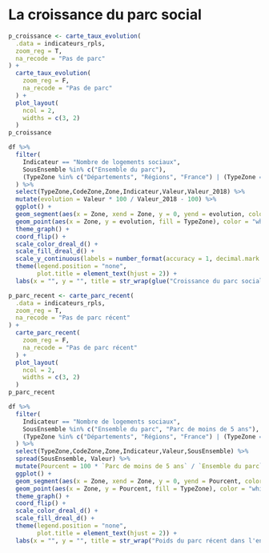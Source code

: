 # La croissance du parc social  {#croissanceduparc}

```r
p_croissance <- carte_taux_evolution(
  .data = indicateurs_rpls,
  zoom_reg = T,
  na_recode = "Pas de parc"
) +
  carte_taux_evolution(
    zoom_reg = F,
    na_recode = "Pas de parc"
  ) +
  plot_layout(
    ncol = 2,
    widths = c(3, 2)
  )
p_croissance

```

```r
df %>%
  filter(
    Indicateur == "Nombre de logements sociaux",
    SousEnsemble %in% c("Ensemble du parc"),
    (TypeZone %in% c("Départements", "Régions", "France") | (TypeZone == "Epci" & CodeZone %in% epci_ref$EPCI))
  ) %>%
  select(TypeZone,CodeZone,Zone,Indicateur,Valeur,Valeur_2018) %>%
  mutate(evolution = Valeur * 100 / Valeur_2018 - 100) %>%
  ggplot() +
  geom_segment(aes(x = Zone, xend = Zone, y = 0, yend = evolution, color = TypeZone),size=1.5) +
  geom_point(aes(x = Zone, y = evolution, fill = TypeZone), color = "white", pch = 21,size=4) +
  theme_graph() +
  coord_flip() +
  scale_color_dreal_d() +
  scale_fill_dreal_d() +
  scale_y_continuous(labels = number_format(accuracy = 1, decimal.mark = ",", suffix = " %"))+
  theme(legend.position = "none",
        plot.title = element_text(hjust = 2)) +
  labs(x = "", y = "", title = str_wrap(glue("Croissance du parc social entre {annee_precedente} et params$annee"), 60), caption = caption)
```

```r
p_parc_recent <- carte_parc_recent(
  .data = indicateurs_rpls,
  zoom_reg = T,
  na_recode = "Pas de parc récent"
) +
  carte_parc_recent(
    zoom_reg = F,
    na_recode = "Pas de parc récent"
  ) +
  plot_layout(
    ncol = 2,
    widths = c(3, 2)
  )
p_parc_recent
```

```r
df %>%
  filter(
    Indicateur == "Nombre de logements sociaux",
    SousEnsemble %in% c("Ensemble du parc", "Parc de moins de 5 ans"),
    (TypeZone %in% c("Départements", "Régions", "France") | (TypeZone == "Epci" & CodeZone %in% epci_ref$EPCI))
  ) %>%
  select(TypeZone,CodeZone,Zone,Indicateur,Valeur,SousEnsemble) %>%
  spread(SousEnsemble, Valeur) %>%
  mutate(Pourcent = 100 * `Parc de moins de 5 ans` / `Ensemble du parc`) %>%
  ggplot() +
  geom_segment(aes(x = Zone, xend = Zone, y = 0, yend = Pourcent, color = TypeZone),size=1.5) +
  geom_point(aes(x = Zone, y = Pourcent, fill = TypeZone), color = "white", pch = 21,size=4) +
  theme_graph() +
  coord_flip() +
  scale_color_dreal_d() +
  scale_fill_dreal_d() +
  theme(legend.position = "none",
        plot.title = element_text(hjust = 2)) +
  labs(x = "", y = "", title = str_wrap("Poids du parc récent dans l'ensemble du parc social", 60), caption = caption)
```
